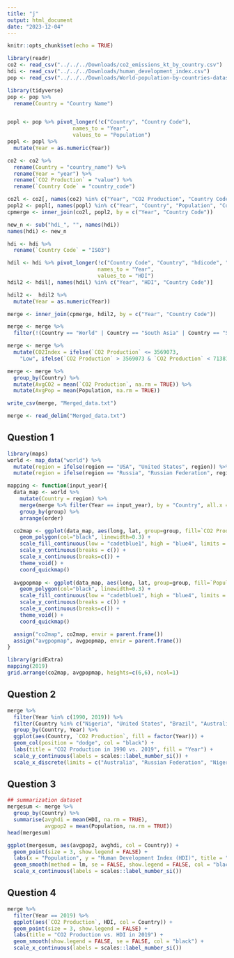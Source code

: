 ```yaml
---
title: "j"
output: html_document
date: "2023-12-04"
---
```


```r
knitr::opts_chunk$set(echo = TRUE)
```

```r
library(readr)
co2 <- read_csv("../../../Downloads/co2_emissions_kt_by_country.csv")
hdi <- read_csv("../../../Downloads/human_development_index.csv")
pop <- read_csv("../../../Downloads/World-population-by-countries-dataset.csv")
```

```r
library(tidyverse)
pop <- pop %>% 
  rename(Country = "Country Name")


popl <- pop %>% pivot_longer(!c("Country", "Country Code"),
                     names_to = "Year",
                     values_to = "Population")
popl <- popl %>% 
  mutate(Year = as.numeric(Year))

co2 <- co2 %>% 
  rename(Country = "country_name") %>% 
  rename(Year = "year") %>% 
  rename(`CO2 Production` = "value") %>% 
  rename(`Country Code` = "country_code")

co2l <- co2[, names(co2) %in% c("Year", "CO2 Production", "Country Code")]
popl2 <- popl[, names(popl) %in% c("Year", "Country", "Population", "Country Code")]
cpmerge <- inner_join(co2l, popl2, by = c("Year", "Country Code"))

new_n <- sub("hdi_", "", names(hdi))
names(hdi) <- new_n

hdi <- hdi %>% 
  rename(`Country Code` = "ISO3") 

hdil <- hdi %>% pivot_longer(!c("Country Code", "Country", "hdicode", "region", "rank_2021"),
                             names_to = "Year",
                             values_to = "HDI")
hdil2 <- hdil[, names(hdil) %in% c("Year", "HDI", "Country Code")]
```

```r
hdil2 <-  hdil2 %>% 
  mutate(Year = as.numeric(Year))

merge <- inner_join(cpmerge, hdil2, by = c("Year", "Country Code"))

merge <- merge %>% 
  filter(!(Country == "World" | Country == "South Asia" | Country == "Sub-Saharan Africa"))

merge <- merge %>% 
  mutate(CO2Index = ifelse(`CO2 Production` <= 3569073, 
    "Low", ifelse(`CO2 Production` > 3569073 & `CO2 Production` < 7138146, "Middle", "High")))

merge <- merge %>% 
  group_by(Country) %>% 
  mutate(AvgCO2 = mean(`CO2 Production`, na.rm = TRUE)) %>% 
  mutate(AvgPop = mean(Population, na.rm = TRUE))

write_csv(merge, "Merged_data.txt")
```

```r
merge <- read_delim("Merged_data.txt")
```

## Question 1

```r
library(maps)
world <- map_data("world") %>% 
  mutate(region = ifelse(region == "USA", "United States", region)) %>% 
  mutate(region = ifelse(region == "Russia", "Russian Federation", region))

mapping <- function(input_year){
  data_map <- world %>% 
    mutate(Country = region) %>% 
    merge(merge %>% filter(Year == input_year), by = "Country", all.x = TRUE) %>% 
    group_by(group) %>% 
    arrange(order)

  co2map <- ggplot(data_map, aes(long, lat, group=group, fill=`CO2 Production`)) +
    geom_polygon(col="black", linewidth=0.3) +
    scale_fill_continuous(low = "cadetblue1", high = "blue4", limits = c(0,10707220), labels = scales::label_number_si()) +
    scale_y_continuous(breaks = c()) +
    scale_x_continuous(breaks=c()) +
    theme_void() +
    coord_quickmap()
    
  avgpopmap <- ggplot(data_map, aes(long, lat, group=group, fill=`Population`)) +
    geom_polygon(col="black", linewidth=0.3) +
    scale_fill_continuous(low = "cadetblue1", high = "blue4", limits = c(0, 2*10^9), labels = scales::label_number_si()) +
    scale_y_continuous(breaks = c()) +
    scale_x_continuous(breaks=c()) +
    theme_void() +
    coord_quickmap()

  assign("co2map", co2map, envir = parent.frame())
  assign("avgpopmap", avgpopmap, envir = parent.frame())
}
```

```r
library(gridExtra)
mapping(2019)
grid.arrange(co2map, avgpopmap, heights=c(6,6), ncol=1)
```

## Question 2

```r
merge %>% 
  filter(Year %in% c(1990, 2019)) %>% 
  filter(Country %in% c("Nigeria", "United States", "Brazil", "Australia", "Russian Federation", "China")) %>% 
  group_by(Country, Year) %>% 
  ggplot(aes(Country, `CO2 Production`, fill = factor(Year))) +
  geom_col(position = "dodge", col = "black") +
  labs(title = "CO2 Production in 1990 vs. 2019", fill = "Year") +
  scale_y_continuous(labels = scales::label_number_si()) +
  scale_x_discrete(limits = c("Australia", "Russian Federation", "Nigeria", "Brazil", "United States", "China"))
```

## Question 3

```r
## summarization dataset
mergesum <- merge %>%
  group_by(Country) %>%
  summarise(avghdi = mean(HDI, na.rm = TRUE),
            avgpop2 = mean(Population, na.rm = TRUE))
head(mergesum)

ggplot(mergesum, aes(avgpop2, avghdi, col = Country)) +
  geom_point(size = 3, show.legend = FALSE) +
  labs(x = "Population", y = "Human Development Index (HDI)", title = "Population vs. Human Development Index (HDI)") + 
  geom_smooth(method = lm, se = FALSE, show.legend = FALSE, col = "black") +
  scale_x_continuous(labels = scales::label_number_si())
```

## Question 4

```r
merge %>% 
  filter(Year == 2019) %>% 
  ggplot(aes(`CO2 Production`, HDI, col = Country)) +
  geom_point(size = 3, show.legend = FALSE) +
  labs(title = "CO2 Production vs. HDI in 2019") +
  geom_smooth(show.legend = FALSE, se = FALSE, col = "black") +
  scale_x_continuous(labels = scales::label_number_si())
```

